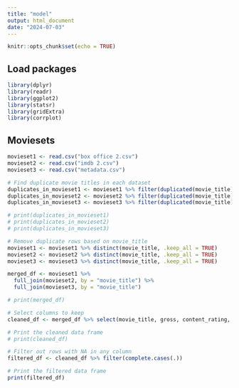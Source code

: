 ```yaml
---
title: "model"
output: html_document
date: "2024-07-03"
---
```


```r
knitr::opts_chunk$set(echo = TRUE)
```

## Load packages

```r
library(dplyr)   
library(readr)  
library(ggplot2)
library(statsr)
library(gridExtra)
library(corrplot)
```

## Moviesets

```r

movieset1 <- read.csv("box office 2.csv")
movieset2 <- read.csv("imdb 2.csv")
movieset3 <- read.csv("metadata.csv")

```

```r
# Find duplicate movie titles in each dataset
duplicates_in_movieset1 <- movieset1 %>% filter(duplicated(movie_title) | duplicated(movie_title, fromLast = TRUE))
duplicates_in_movieset2 <- movieset2 %>% filter(duplicated(movie_title) | duplicated(movie_title, fromLast = TRUE))
duplicates_in_movieset3 <- movieset3 %>% filter(duplicated(movie_title) | duplicated(movie_title, fromLast = TRUE))

# print(duplicates_in_movieset1)
# print(duplicates_in_movieset2)
# print(duplicates_in_movieset3)

# Remove duplicate rows based on movie_title
movieset1 <- movieset1 %>% distinct(movie_title, .keep_all = TRUE)
movieset2 <- movieset2 %>% distinct(movie_title, .keep_all = TRUE)
movieset3 <- movieset3 %>% distinct(movie_title, .keep_all = TRUE)

merged_df <- movieset1 %>%
  full_join(movieset2, by = "movie_title") %>%
  full_join(movieset3, by = "movie_title")

# print(merged_df)

# Select columns to keep
cleaned_df <- merged_df %>% select(movie_title, gross, content_rating, genres, plot_keywords, director_name, actor_1_name, actor_2_name, actor_3_name, language, country, budget, title_year)

# Print the cleaned data frame
# print(cleaned_df)

# Filter out rows with NA in any column
filtered_df <- cleaned_df %>% filter(complete.cases(.))

# Print the filtered data frame
print(filtered_df)

```
```r


```

